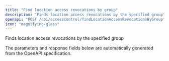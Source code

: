 ```yaml
---
title: "Find location access revocations by group"
description: "Finds location access revocations by the specified group"
openapi: "POST /api/accesscontrol/findLocationAccessRevocationsByGroup"
icon: "magnifying-glass"
---
```


Finds location access revocations by the specified group

<Note>
The parameters and response fields below are automatically generated from the OpenAPI specification.
</Note>

